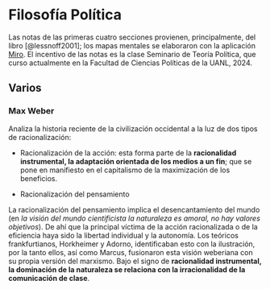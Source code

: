 # Filosofía Política {#filo_pol .unnumbered}

Las notas de las primeras cuatro secciones provienen, principalmente, del libro [@lessnoff2001]; los mapas mentales se elaboraron con la aplicación [Miro](https://miro.com/es/). El incentivo de las notas es la clase Seminario de Teoría Política, que curso actualmente en la Facultad de Ciencias Políticas de la UANL, 2024.

## Varios

### Max Weber

Analiza la historia reciente de la civilización occidental a la luz de dos tipos de racionalización:

-   Racionalización de la acción: esta forma parte de la **racionalidad instrumental, la adaptación orientada de los medios a un fin**; que se pone en manifiesto en el capitalismo de la maximización de los beneficios.

-   Racionalización del pensamiento

La racionalización del pensamiento implica el desencantamiento del mundo (en *la visión del mundo cientificista la naturaleza es amoral, no hay valores objetivos*). De ahí que la principal víctima de la acción racionalizada o de la eficiencia haya sido la libertad individual y la autonomía. Los teóricos frankfurtianos, Horkheimer y Adorno, identificaban esto con la ilustración, por la tanto ellos, así como Marcus, fusionaron esta visión weberiana con su propia versión del marxismo. Bajo el signo de **racionalidad instrumental, la dominación de la naturaleza se relaciona con la irracionalidad de la comunicación de clase**.
